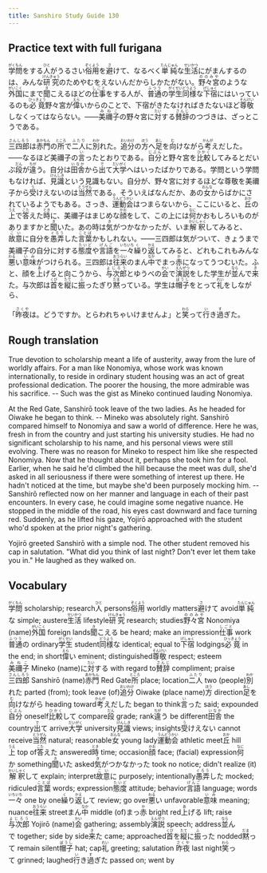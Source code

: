 ```yaml
---
title: Sanshiro Study Guide 130
---
```


## Practice text with full furigana

<p>
<ruby><rb>学問</rb><rt>がくもん</rt></ruby>をする<ruby><rb>人</rb><rt>ひと</rt></ruby>がうるさい<ruby><rb>俗用</rb><rt>ぞくよう</rt></ruby>を<ruby><rb>避</rb><rt>さ</rt></ruby>けて、なるべく<ruby><rb>単純</rb><rt>たんじゅん</rt></ruby>な<ruby><rb>生活</rb><rt>せいかつ</rt></ruby>にがまんするのは、みんな<ruby><rb>研究</rb><rt>けんきゅう</rt></ruby>のためやむをえないんだからしかたがない。<ruby><rb>野々宮</rb><rt>ののみや</rt></ruby>のような<ruby><rb>外国</rb><rt>がいこく</rt></ruby>にまで<ruby><rb>聞</rb><rt>き</rt></ruby>こえるほどの<ruby><rb>仕事</rb><rt>しごと</rt></ruby>をする人が、<ruby><rb>普通</rb><rt>ふつう</rt></ruby>の<ruby><rb>学生</rb><rt>がくせい</rt></ruby><ruby><rb>同様</rb><rt>どうよう</rt></ruby>な<ruby><rb>下宿</rb><rt>げしゅく</rt></ruby>にはいっているのも<ruby><rb>必竟</rb><rt>ひっきょう</rt></ruby>野々宮が<ruby><rb>偉</rb><rt>えら</rt></ruby>いからのことで、下宿がきたなければきたないほど<ruby><rb>尊敬</rb><rt>そんけい</rt></ruby>しなくってはならない。――<ruby><rb>美禰子</rb><rt>みねこ</rt></ruby>の野々宮に<ruby><rb>対</rb><rt>たい</rt></ruby>する<ruby><rb>賛辞</rb><rt>さんじ</rt></ruby>のつづきは、ざっとこうである。
</p>

<p>
<ruby><rb>三四郎</rb><rt>さんしろう</rt></ruby>は<ruby><rb>赤門</rb><rt>あかもん</rt></ruby>の<ruby><rb>所</rb><rt>ところ</rt></ruby>で<ruby><rb>二人</rb><rt>ふたり</rt></ruby>に<ruby><rb>別</rb><rt>わか</rt></ruby>れた。<ruby><rb>追分</rb><rt>おいわけ</rt></ruby>の<ruby><rb>方</rb><rt>ほう</rt></ruby>へ<ruby><rb>足</rb><rt>あし</rt></ruby>を<ruby><rb>向</rb><rt>む</rt></ruby>けながら<ruby><rb>考</rb><rt>かんが</rt></ruby>えだした。――なるほど美禰子の<ruby><rb>言</rb><rt>い</rt></ruby>ったとおりである。<ruby><rb>自分</rb><rt>じぶん</rt></ruby>と野々宮を<ruby><rb>比較</rb><rt>ひかく</rt></ruby>してみるとだいぶ<ruby><rb>段</rb><rt>だん</rt></ruby>が<ruby><rb>違</rb><rt>ちが</rt></ruby>う。自分は<ruby><rb>田舎</rb><rt>いなか</rt></ruby>から<ruby><rb>出</rb><rt>で</rt></ruby>て<ruby><rb>大学</rb><rt>だいがく</rt></ruby>へはいったばかりである。学問という学問もなければ、<ruby><rb>見識</rb><rt>けんしき</rt></ruby>という見識もない。自分が、野々宮に対するほどな尊敬を美禰子から<ruby><rb>受</rb><rt>う</rt></ruby>けえないのは<ruby><rb>当然</rb><rt>とうぜん</rt></ruby>である。そういえばなんだか、あの<ruby><rb>女</rb><rt>おんな</rt></ruby>からばかにされているようでもある。さっき、<ruby><rb>運動会</rb><rt>うんどうかい</rt></ruby>はつまらないから、ここにいると、<ruby><rb>丘</rb><rt>おか</rt></ruby>の<ruby><rb>上</rb><rt>うえ</rt></ruby>で<ruby><rb>答</rb><rt>こた</rt></ruby>えた<ruby><rb>時</rb><rt>とき</rt></ruby>に、美禰子はまじめな<ruby><rb>顔</rb><rt>かお</rt></ruby>をして、この上には<ruby><rb>何</rb><rt>なに</rt></ruby>かおもしろいものがありますかと<ruby><rb>聞</rb><rt>き</rt></ruby>いた。あの時は<ruby><rb>気</rb><rt>き</rt></ruby>がつかなかったが、いま<ruby><rb>解釈</rb><rt>かいしゃく</rt></ruby>してみると、<ruby><rb>故意</rb><rt>こい</rt></ruby>に自分を<ruby><rb>愚弄</rb><rt>ぐろう</rt></ruby>した<ruby><rb>言葉</rb><rt>ことば</rt></ruby>かもしれない。――三四郎は気がついて、きょうまで美禰子の自分に対する<ruby><rb>態度</rb><rt>たいど</rt></ruby>や<ruby><rb>言語</rb><rt>げんご</rt></ruby>を<ruby><rb>一々</rb><rt>いちいち</rt></ruby><ruby><rb>繰</rb><rt>く</rt></ruby>り<ruby><rb>返</rb><rt>かえ</rt></ruby>してみると、どれもこれもみんな<ruby><rb>悪</rb><rt>わる</rt></ruby>い<ruby><rb>意味</rb><rt>いみ</rt></ruby>がつけられる。三四郎は<ruby><rb>往来</rb><rt>おうらい</rt></ruby>のまん<ruby><rb>中</rb><rt>なか</rt></ruby>でまっ<ruby><rb>赤</rb><rt>か</rt></ruby>になってうつむいた。ふと、顔を<ruby><rb>上</rb><rt>あ</rt></ruby>げると向こうから、<ruby><rb>与次郎</rb><rt>よじろう</rt></ruby>とゆうべの<ruby><rb>会</rb><rt>かい</rt></ruby>で<ruby><rb>演説</rb><rt>えんぜつ</rt></ruby>をした学生が<ruby><rb>並</rb><rt>なら</rt></ruby>んで<ruby><rb>来</rb><rt>き</rt></ruby>た。与次郎は<ruby><rb>首</rb><rt>くび</rt></ruby>を<ruby><rb>縦</rb><rt>たて</rt></ruby>に<ruby><rb>振</rb><rt>ふ</rt></ruby>ったぎり<ruby><rb>黙</rb><rt>だま</rt></ruby>っている。学生は<ruby><rb>帽子</rb><rt>ぼうし</rt></ruby>をとって<ruby><rb>礼</rb><rt>れい</rt></ruby>をしながら、
</p>

<p>
「<ruby><rb>昨夜</rb><rt>さくや</rt></ruby>は。どうですか。とらわれちゃいけませんよ」と<ruby><rb>笑</rb><rt>わら</rt></ruby>って<ruby><rb>行</rb><rt>い</rt></ruby>き<ruby><rb>過</rb><rt>す</rt></ruby>ぎた。
</p>


## Rough translation

True devotion to scholarship meant a life of austerity, away from the lure of worldly affairs. For a man like Nonomiya, whose work was known internationally, to reside in ordinary student housing was an act of great professional dedication. The poorer the housing, the more admirable was his sacrifice. -- Such was the gist as Mineko continued lauding Nonomiya.

At the Red Gate, Sanshirō took leave of the two ladies. As he headed for Oiwake he began to think. -- Mineko was absolutely right. Sanshirō compared himself to Nonomiya and saw a world of difference. Here he was, fresh in from the country and just starting his university studies. He had no significant scholarship to his name, and his personal views were still evolving. There was no reason for Mineko to respect him like she respected Nonomiya. Now that he thought about it, perhaps she took him for a fool. Earlier, when he said he'd climbed the hill because the meet was dull, she'd asked in all seriousness if there were something of interest up there. He hadn't noticed at the time, but maybe she'd been purposely mocking him. -- Sanshirō reflected now on her manner and language in each of their past encounters. In every case, he could imagine some negative nuance. He stopped in the middle of the road, his eyes cast downward and face turning red. Suddenly, as he lifted his gaze, Yojirō approached with the student who'd spoken at the prior night's gathering.

Yojirō greeted Sanshirō with a simple nod. The other student removed his cap in salutation. "What did you think of last night? Don't ever let them take you in." He laughed as they walked on.        


## Vocabulary

<p>
<span class="vocabstudy"><ruby><rb>学問</rb><rt>がくもん</rt></ruby>&nbsp;scholarship; research</span><span class="vocabstudy"><ruby><rb>人</rb><rt>ひと</rt></ruby>&nbsp;persons</span><span class="vocabstudy"><ruby><rb>俗用</rb><rt>ぞくよう</rt></ruby>&nbsp;worldly matters</span><span class="vocabstudy"><ruby><rb>避</rb><rt>さ</rt></ruby>けて&nbsp;avoid</span><span class="vocabstudy"><ruby><rb>単純</rb><rt>たんじゅん</rt></ruby>な&nbsp;simple; austere</span><span class="vocabstudy"><ruby><rb>生活</rb><rt>せいかつ</rt></ruby>&nbsp;lifestyle</span><span class="vocabstudy"><ruby><rb>研究</rb><rt>けんきゅう</rt></ruby>&nbsp;research; studies</span><span class="vocabstudy"><ruby><rb>野々宮</rb><rt>ののみや</rt></ruby>&nbsp;Nonomiya (name)</span><span class="vocabstudy"><ruby><rb>外国</rb><rt>がいこく</rt></ruby>&nbsp;foreign lands</span><span class="vocabstudy"><ruby><rb>聞</rb><rt>き</rt></ruby>こえる&nbsp;be heard; make an impression</span><span class="vocabstudy"><ruby><rb>仕事</rb><rt>しごと</rt></ruby>&nbsp;work</span><span class="vocabstudy"><ruby><rb>普通</rb><rt>ふつう</rt></ruby>の&nbsp;ordinary</span><span class="vocabstudy"><ruby><rb>学生</rb><rt>がくせい</rt></ruby>&nbsp;student</span><span class="vocabstudy"><ruby><rb>同様</rb><rt>どうよう</rt></ruby>な&nbsp;identical; equal to</span><span class="vocabstudy"><ruby><rb>下宿</rb><rt>げしゅく</rt></ruby>&nbsp;lodgings</span><span class="vocabstudy"><ruby><rb>必竟</rb><rt>ひっきょう</rt></ruby>&nbsp;in the end; in short</span><span class="vocabstudy"><ruby><rb>偉</rb><rt>えら</rt></ruby>い&nbsp;eminent; distinguished</span><span class="vocabstudy"><ruby><rb>尊敬</rb><rt>そんけい</rt></ruby>&nbsp;respect; esteem</span><span class="vocabstudy"><ruby><rb>美禰子</rb><rt>みねこ</rt></ruby>&nbsp;Mineko (name)</span><span class="vocabstudy">に<ruby><rb>対</rb><rt>たい</rt></ruby>する&nbsp;with regard to</span><span class="vocabstudy"><ruby><rb>賛辞</rb><rt>さんじ</rt></ruby>&nbsp;compliment; praise</span>
<span class="vocabstudy"><ruby><rb>三四郎</rb><rt>さんしろう</rt></ruby>&nbsp;Sanshirō (name)</span><span class="vocabstudy"><ruby><rb>赤門</rb><rt>あかもん</rt></ruby>&nbsp;Red Gate</span><span class="vocabstudy"><ruby><rb>所</rb><rt>ところ</rt></ruby>&nbsp;place; location</span><span class="vocabstudy"><ruby><rb>二人</rb><rt>ふたり</rt></ruby>&nbsp;two (people)</span><span class="vocabstudy"><ruby><rb>別</rb><rt>わか</rt></ruby>れた&nbsp;parted (from); took leave (of)</span><span class="vocabstudy"><ruby><rb>追分</rb><rt>おいわけ</rt></ruby>&nbsp;Oiwake (place name)</span><span class="vocabstudy"><ruby><rb>方</rb><rt>ほう</rt></ruby>&nbsp;direction</span><span class="vocabstudy"><ruby><rb>足</rb><rt>あし</rt></ruby>を<ruby><rb>向</rb><rt>む</rt></ruby>けながら&nbsp;heading toward</span><span class="vocabstudy"><ruby><rb>考</rb><rt>かんが</rt></ruby>えだした&nbsp;began to think</span><span class="vocabstudy"><ruby><rb>言</rb><rt>い</rt></ruby>った&nbsp;said; expounded</span><span class="vocabstudy"><ruby><rb>自分</rb><rt>じぶん</rt></ruby>&nbsp;oneself</span><span class="vocabstudy"><ruby><rb>比較</rb><rt>ひかく</rt></ruby>して&nbsp;compare</span><span class="vocabstudy"><ruby><rb>段</rb><rt>だん</rt></ruby>&nbsp;grade; rank</span><span class="vocabstudy"><ruby><rb>違</rb><rt>ちが</rt></ruby>う&nbsp;be different</span><span class="vocabstudy"><ruby><rb>田舎</rb><rt>いなか</rt></ruby>&nbsp;the country</span><span class="vocabstudy"><ruby><rb>出</rb><rt>で</rt></ruby>て&nbsp;arrive</span><span class="vocabstudy"><ruby><rb>大学</rb><rt>だいがく</rt></ruby>&nbsp;university</span><span class="vocabstudy"><ruby><rb>見識</rb><rt>けんしき</rt></ruby>&nbsp;views; insights</span><span class="vocabstudy"><ruby><rb>受</rb><rt>う</rt></ruby>けえない&nbsp;cannot receive</span><span class="vocabstudy"><ruby><rb>当然</rb><rt>とうぜん</rt></ruby>&nbsp;natural; reasonable</span><span class="vocabstudy"><ruby><rb>女</rb><rt>おんな</rt></ruby>&nbsp;young lady</span><span class="vocabstudy"><ruby><rb>運動会</rb><rt>うんどうかい</rt></ruby>&nbsp;athletic meet</span><span class="vocabstudy"><ruby><rb>丘</rb><rt>おか</rt></ruby>&nbsp;hill</span><span class="vocabstudy"><ruby><rb>上</rb><rt>うえ</rt></ruby>&nbsp;top of</span><span class="vocabstudy"><ruby><rb>答</rb><rt>こた</rt></ruby>えた&nbsp;answered</span><span class="vocabstudy"><ruby><rb>時</rb><rt>とき</rt></ruby>&nbsp;time; occasion</span><span class="vocabstudy"><ruby><rb>顔</rb><rt>かお</rt></ruby>&nbsp;face; (facial) expression</span><span class="vocabstudy"><ruby><rb>何</rb><rt>なに</rt></ruby>か&nbsp;something</span><span class="vocabstudy"><ruby><rb>聞</rb><rt>き</rt></ruby>いた&nbsp;asked</span><span class="vocabstudy"><ruby><rb>気</rb><rt>き</rt></ruby>がつかなかった&nbsp;took no notice; didn't realize (it)</span><span class="vocabstudy"><ruby><rb>解釈</rb><rt>かいしゃく</rt></ruby>して&nbsp;explain; interpret</span><span class="vocabstudy"><ruby><rb>故意</rb><rt>こい</rt></ruby>に&nbsp;purposely; intentionally</span><span class="vocabstudy"><ruby><rb>愚弄</rb><rt>ぐろう</rt></ruby>した&nbsp;mocked; ridiculed</span><span class="vocabstudy"><ruby><rb>言葉</rb><rt>ことば</rt></ruby>&nbsp;words; expression</span><span class="vocabstudy"><ruby><rb>態度</rb><rt>たいど</rt></ruby>&nbsp;attitude; behavior</span><span class="vocabstudy"><ruby><rb>言語</rb><rt>げんご</rt></ruby>&nbsp;language; words</span><span class="vocabstudy"><ruby><rb>一々</rb><rt>いちいち</rt></ruby>&nbsp;one by one</span><span class="vocabstudy"><ruby><rb>繰</rb><rt>く</rt></ruby>り<ruby><rb>返</rb><rt>かえ</rt></ruby>して&nbsp;review; go over</span><span class="vocabstudy"><ruby><rb>悪</rb><rt>わる</rt></ruby>い&nbsp;unfavorable</span><span class="vocabstudy"><ruby><rb>意味</rb><rt>いみ</rt></ruby>&nbsp;meaning; nuance</span><span class="vocabstudy"><ruby><rb>往来</rb><rt>おうらい</rt></ruby>&nbsp;street</span><span class="vocabstudy">まん<ruby><rb>中</rb><rt>なか</rt></ruby>&nbsp;middle (of)</span><span class="vocabstudy">まっ<ruby><rb>赤</rb><rt>か</rt></ruby>&nbsp;bright red</span><span class="vocabstudy"><ruby><rb>上</rb><rt>あ</rt></ruby>げる&nbsp;lift; raise</span><span class="vocabstudy"><ruby><rb>与次郎</rb><rt>よじろう</rt></ruby>&nbsp;Yojirō (name)</span><span class="vocabstudy"><ruby><rb>会</rb><rt>かい</rt></ruby>&nbsp;gathering; assembly</span><span class="vocabstudy"><ruby><rb>演説</rb><rt>えんぜつ</rt></ruby>&nbsp;speech; address</span><span class="vocabstudy"><ruby><rb>並</rb><rt>なら</rt></ruby>んで&nbsp;together; side by side</span><span class="vocabstudy"><ruby><rb>来</rb><rt>き</rt></ruby>た&nbsp;came; approached</span><span class="vocabstudy"><ruby><rb>首</rb><rt>くび</rt></ruby>を<ruby><rb>縦</rb><rt>たて</rt></ruby>に<ruby><rb>振</rb><rt>ふ</rt></ruby>った&nbsp;nodded</span><span class="vocabstudy"><ruby><rb>黙</rb><rt>だま</rt></ruby>って&nbsp;remain silent</span><span class="vocabstudy"><ruby><rb>帽子</rb><rt>ぼうし</rt></ruby>&nbsp;hat; cap</span><span class="vocabstudy"><ruby><rb>礼</rb><rt>れい</rt></ruby>&nbsp;greeting; salutation</span>
<span class="vocabstudy"><ruby><rb>昨夜</rb><rt>さくや</rt></ruby>&nbsp;last night</span><span class="vocabstudy"><ruby><rb>笑</rb><rt>わら</rt></ruby>って&nbsp;grinned; laughed</span><span class="vocabstudy"><ruby><rb>行</rb><rt>い</rt></ruby>き<ruby><rb>過</rb><rt>す</rt></ruby>ぎた&nbsp;passed on; went by</span>
</p>
